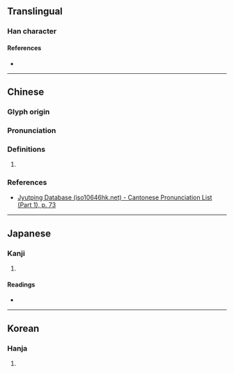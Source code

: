 {{character info}}
==Translingual==

===Han character===
{{Han char|rn=20|rad=勹|as=11|sn=13|four=|canj=PAIE,PHPE|ids=⿹勹⿰皀殳}}

====References====
* {{Han ref|kx=0152.050|dkj=02556|dj=0341.260|hdz=10260.170|uh=5313|ud=21267}}

----

==Chinese==
{{zh-forms}}

===Glyph origin===
{{Han etym}}

===Pronunciation===
{{zh-pron
|m=jiù
|c=gau3
|mc=y
|oc=y
|cat=
}}

===Definitions===
{{zh-hanzi}}

# {{rfdef|zh|sort=勹11}}

===References===
* [http://www.iso10646hk.net/jp/document/download.jsp Jyutping Database (iso10646hk.net) - Cantonese Pronunciation List (Part 1), p. 73]

----

==Japanese==

===Kanji===
{{ja-kanji|grade=|rs=勹11}}

# {{rfdef|ja|sort=勹11}}

====Readings====
* {{ja-readings|on=きょう,く|kun=あつ,はかる}}

----

==Korean==

===Hanja===
{{ko-hanja|hangeul=구|rv=gu|mr=ku}}

# {{rfdef|ko|sort=勹11}}